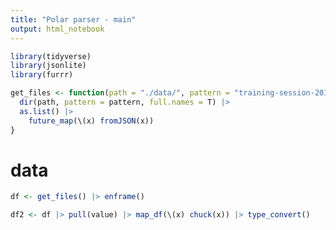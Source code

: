 ```yaml
---
title: "Polar parser - main"
output: html_notebook
---
```



```r
library(tidyverse)
library(jsonlite)
library(furrr)

```



```r

get_files <- function(path = "./data/", pattern = "training-session-2014.+.json") {
  dir(path, pattern = pattern, full.names = T) |> 
  as.list() |> 
    future_map(\(x) fromJSON(x)) 
}

```

# data

```r
df <- get_files() |> enframe()

df2 <- df |> pull(value) |> map_df(\(x) chuck(x)) |> type_convert()
```




